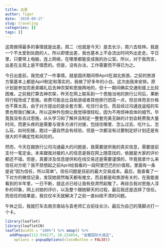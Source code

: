 ---
title: 出差
author: Tiger
date: '2019-09-17'
slug: traveling
categories: []
tags: []
---

这周做得最多的事情就是出差。周二（也就是今天）是去长沙，周六去桂林。我是一个不太爱到处跑的人，所以即使出差，我也基本上不会流出时间外出走走。平日里，只要带上电脑，连上网络，在哪里都能变成我的办公室。所以，对于我而言，出差在主观上是不情愿的。但是，没有办法，工作需要而不得已为之。

今日出差前，我完成了一件事情，就是国庆期间带April在湖北旅游。之前的旅游方案基本上都是April制定和落实的，我做了好多年的小白。这次由我来安排。原计划是参加完表弟婚礼后去神农架和恩施两地的，但十一期间确实交通衔接上比较困难，之前我打算去神农架，昨天在网上联系到一个恩施当地的旅行公司后，果断将行程改成了恩施。收费可能会比自助游或者其他旅行团高一点，但总体而言价格也不算太高，由于对方提出的是全套方案，吃住行全包，而且经过沟通连返程的车票也帮我们解决，所以这种外包倒让我觉得很轻松，因为不用烦神具体的细节。毕竟我没有去过恩施，从头学习和了解并且制定一整套完美无缺的计划会耗费我大量时间，而更头疼的是需要与很多方进行对接，包括住哪里、怎么过去、吃什么、怎么玩、如何衔接，跑过一遍自然会有经验，但是一次都没有过要制定好计划还是有很大的不确定性和风险的。

然而，今天在跟旅行公司沟通最大的问题是，我需要提供我的真实信息，需要提前支付一笔定金。本来跟我对接的人的信息是我在网上随意找的，依据是大家的评价都还不错。但是，真要涉及信息提供和在线交易还是需要谨慎的，毕竟我拿什么来信任对方呢？我不禁想起之前April给我看的一段阿里巴巴的价值观，里面有一条是说“因为信任，所以简单”。信任问题是目前的最大交易成本。最后，我查看了一下对方的微信记录，发现她居然每天都有推文，而且都是和旅游有关的，在我能查看到的半年里，一日不断，就这点已经让我有些肃然起敬了。再综合我对恩施人淳朴的印象，网上对她的评价，以及整个跟她聊天的过程，最后我还是选择了信任。而信任的结果是，我仅仅半天就解决了之前一直纠结不清的问题。

午休之后，我就打车去南京南站与袁老师汇合前往长沙。最后为自己的落脚点打一个卡。

```{r, echo = FALSE}
library(leaflet)
library(leafletCN)
leaflet(width = "100%") %>% amap() %>%
  addPopups(112.936177, 28.224854, "金麓国际大酒店",
    options = popupOptions(closeButton = FALSE)) 
```
